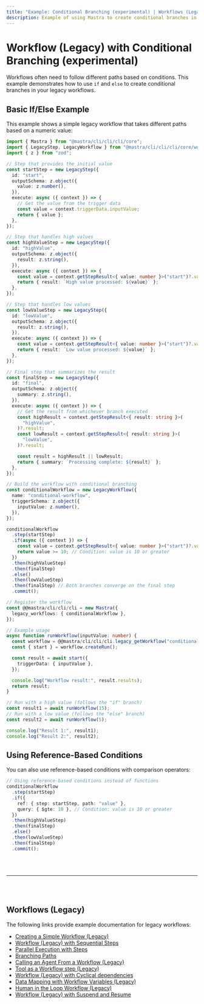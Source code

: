 ```yaml
---
title: "Example: Conditional Branching (experimental) | Workflows (Legacy) | Mastra Docs"
description: Example of using Mastra to create conditional branches in legacy workflows using if/else statements.
---
```



# Workflow (Legacy) with Conditional Branching (experimental)

Workflows often need to follow different paths based on conditions. This example demonstrates how to use `if` and `else` to create conditional branches in your legacy workflows.

## Basic If/Else Example

This example shows a simple legacy workflow that takes different paths based on a numeric value:

```ts showLineNumbers copy
import { Mastra } from "@mastra/cli/cli/cli/core";
import { LegacyStep, LegacyWorkflow } from "@mastra/cli/cli/cli/core/workflows/legacy";
import { z } from "zod";

// Step that provides the initial value
const startStep = new LegacyStep({
  id: "start",
  outputSchema: z.object({
    value: z.number(),
  }),
  execute: async ({ context }) => {
    // Get the value from the trigger data
    const value = context.triggerData.inputValue;
    return { value };
  },
});

// Step that handles high values
const highValueStep = new LegacyStep({
  id: "highValue",
  outputSchema: z.object({
    result: z.string(),
  }),
  execute: async ({ context }) => {
    const value = context.getStepResult<{ value: number }>("start")?.value;
    return { result: `High value processed: ${value}` };
  },
});

// Step that handles low values
const lowValueStep = new LegacyStep({
  id: "lowValue",
  outputSchema: z.object({
    result: z.string(),
  }),
  execute: async ({ context }) => {
    const value = context.getStepResult<{ value: number }>("start")?.value;
    return { result: `Low value processed: ${value}` };
  },
});

// Final step that summarizes the result
const finalStep = new LegacyStep({
  id: "final",
  outputSchema: z.object({
    summary: z.string(),
  }),
  execute: async ({ context }) => {
    // Get the result from whichever branch executed
    const highResult = context.getStepResult<{ result: string }>(
      "highValue",
    )?.result;
    const lowResult = context.getStepResult<{ result: string }>(
      "lowValue",
    )?.result;

    const result = highResult || lowResult;
    return { summary: `Processing complete: ${result}` };
  },
});

// Build the workflow with conditional branching
const conditionalWorkflow = new LegacyWorkflow({
  name: "conditional-workflow",
  triggerSchema: z.object({
    inputValue: z.number(),
  }),
});

conditionalWorkflow
  .step(startStep)
  .if(async ({ context }) => {
    const value = context.getStepResult<{ value: number }>("start")?.value ?? 0;
    return value >= 10; // Condition: value is 10 or greater
  })
  .then(highValueStep)
  .then(finalStep)
  .else()
  .then(lowValueStep)
  .then(finalStep) // Both branches converge on the final step
  .commit();

// Register the workflow
const @@mastra/cli/cli/cli = new Mastra({
  legacy_workflows: { conditionalWorkflow },
});

// Example usage
async function runWorkflow(inputValue: number) {
  const workflow = @@mastra/cli/cli/cli.legacy_getWorkflow("conditionalWorkflow");
  const { start } = workflow.createRun();

  const result = await start({
    triggerData: { inputValue },
  });

  console.log("Workflow result:", result.results);
  return result;
}

// Run with a high value (follows the "if" branch)
const result1 = await runWorkflow(15);
// Run with a low value (follows the "else" branch)
const result2 = await runWorkflow(5);

console.log("Result 1:", result1);
console.log("Result 2:", result2);
```

## Using Reference-Based Conditions

You can also use reference-based conditions with comparison operators:

```ts showLineNumbers copy
// Using reference-based conditions instead of functions
conditionalWorkflow
  .step(startStep)
  .if({
    ref: { step: startStep, path: "value" },
    query: { $gte: 10 }, // Condition: value is 10 or greater
  })
  .then(highValueStep)
  .then(finalStep)
  .else()
  .then(lowValueStep)
  .then(finalStep)
  .commit();
```

<br />
<br />
<hr className="dark:border-[#404040] border-gray-300" />
<br />
<br />
<GithubLink
  link={
    "https://github.com/@@mastra/cli/cli/cli-ai/@@mastra/cli/cli/cli/blob/main/examples/basics/workflows-legacy/conditional-branching"
  }
/>

## Workflows (Legacy)

The following links provide example documentation for legacy workflows:

- [Creating a Simple Workflow (Legacy)](/examples/workflows_legacy/creating-a-workflow)
- [Workflow (Legacy) with Sequential Steps](/examples/workflows_legacy/sequential-steps)
- [Parallel Execution with Steps](/examples/workflows_legacy/parallel-steps)
- [Branching Paths](/examples/workflows_legacy/branching-paths)
- [Calling an Agent From a Workflow (Legacy)](/examples/workflows_legacy/calling-agent)
- [Tool as a Workflow step (Legacy)](/examples/workflows_legacy/using-a-tool-as-a-step)
- [Workflow (Legacy) with Cyclical dependencies](/examples/workflows_legacy/cyclical-dependencies)
- [Data Mapping with Workflow Variables (Legacy)](/examples/workflows_legacy/workflow-variables)
- [Human in the Loop Workflow (Legacy)](/examples/workflows_legacy/human-in-the-loop)
- [Workflow (Legacy) with Suspend and Resume](/examples/workflows_legacy/suspend-and-resume)
